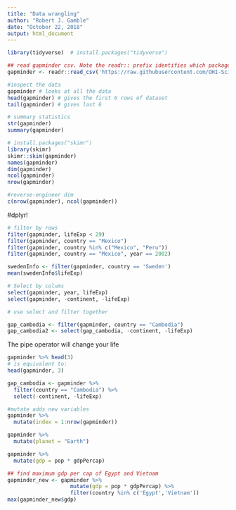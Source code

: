 ```yaml
---
title: "Data wrangling"
author: "Robert J. Gamble"
date: "October 22, 2018"
output: html_document
---
```


```r
library(tidyverse)  # install.packages("tidyverse")

```

```r
## read gapminder csv. Note the readr:: prefix identifies which package it's in
gapminder <- readr::read_csv('https://raw.githubusercontent.com/OHI-Science/data-science-training/master/data/gapminder.csv')

#inspect the data
gapminder # looks at all the data
head(gapminder) # gives the first 6 rows of dataset
tail(gapminder) # gives last 6

# summary statistics
str(gapminder)
summary(gapminder)

# install.packages("skimr")
library(skimr)
skimr::skim(gapminder)
names(gapminder)
dim(gapminder)
ncol(gapminder)
nrow(gapminder)

#reverse-engineer dim
c(nrow(gapminder), ncol(gapminder))


```

#dplyr!

```r
# filter by rows
filter(gapminder, lifeExp < 29)
filter(gapminder, country == "Mexico")
filter(gapminder, country %in% c("Mexico", "Peru"))
filter(gapminder, country == "Mexico", year == 2002)

swedenInfo <- filter(gapminder, country == 'Sweden')
mean(swedenInfo$lifeExp)

```

```r
# Select by colums
select(gapminder, year, lifeExp)
select(gapminder, -continent, -lifeExp)

# use select and filter together

gap_cambodia <- filter(gapminder, country == "Cambodia")
gap_cambodia2 <- select(gap_cambodia, -continent, -lifeExp)

```

The pipe operator will change your life

```r
gapminder %>% head(3)
# is equivalent to:
head(gapminder, 3)

gap_cambodia <- gapminder %>% 
  filter(country == "Cambodia") %>% 
  select(-continent, -lifeExp)
```

```r

#mutate adds new variables
gapminder %>%
  mutate(index = 1:nrow(gapminder))

gapminder %>% 
  mutate(planet = "Earth")

gapminder %>% 
  mutate(gdp = pop * gdpPercap)

## find maximum gdp per cap of Egypt and Vietnam
gapminder_new <- gapminder %>% 
                    mutate(gdp = pop * gdpPercap) %>% 
                    filter(country %in% c('Egypt','Vietnam'))
max(gapminder_new$gdp)


  
```

